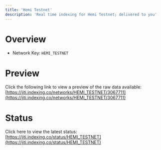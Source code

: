 ```yaml
---
title: 'Hemi Testnet'
description: 'Real time indexing for Hemi Testnet; delivered to you'
---
```


# Overview
- Network Key: `HEMI_TESTNET`

# Preview
Click the following link to view a preview of the raw data available: [https://jiti.indexing.co/networks/HEMI_TESTNET/3067711](https://jiti.indexing.co/networks/HEMI_TESTNET/3067711)

# Status
Click here to view the latest status: [https://jiti.indexing.co/status/HEMI_TESTNET](https://jiti.indexing.co/status/HEMI_TESTNET)
